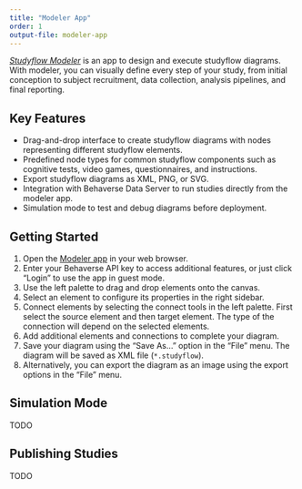 ```yaml
---
title: "Modeler App"
order: 1
output-file: modeler-app
---
```


[*Studyflow Modeler*](https://behaverse.org/studyflow-modeler/){.external target="_blank"} is an app to design and execute studyflow diagrams. With modeler, you can visually define every step of your study, from initial conception to subject recruitment, data collection, analysis pipelines, and final reporting.

## Key Features

- Drag-and-drop interface to create studyflow diagrams with nodes representing different studyflow elements.
- Predefined node types for common studyflow components such as cognitive tests, video games, questionnaires, and instructions.
- Export studyflow diagrams as XML, PNG, or SVG.
- Integration with Behaverse Data Server to run studies directly from the modeler app.
- Simulation mode to test and debug diagrams before deployment.

## Getting Started

1. Open the [Modeler app](https://behaverse.org/studyflow-modeler/app){.external target="_blank"} in your web browser.
2. Enter your Behaverse API key to access additional features, or just click "Login" to use the app in guest mode.
3. Use the left palette to drag and drop elements onto the canvas.
4. Select an element to configure its properties in the right sidebar.
5. Connect elements by selecting the connect tools in the left palette. First select the source element and then target element. The type of the connection will depend on the selected elements.
6. Add additional elements and connections to complete your diagram.
7. Save your diagram using the "Save As..." option in the "File" menu. The diagram will be saved as XML file (`*.studyflow`).
8. Alternatively, you can export the diagram as an image using the export options in the "File" menu.

## Simulation Mode

TODO

## Publishing Studies

TODO
